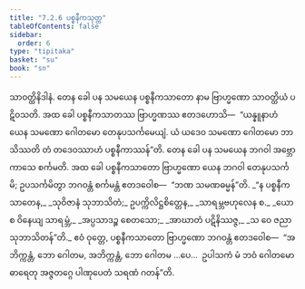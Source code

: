 ```yaml
---
title: "7.2.6 ပစ္စနီကသုတ္တ"
tableOfContents: false
sidebar:
  order: 6
type: "tipitaka"
basket: "su"
book: "sn"
---
```



<DynamicBreadcrumb />

<Division number="202" book="sn" e="ch" v="18" p="308">

<Paragraph number="1267" book="sn">
သာဝတ္ထိနိဒါနံ. တေန ခေါ ပန သမယေန ပစ္စနီကသာတော နာမ ဗြာဟ္မဏော သာဝတ္ထိယံ ပဋိဝသတိ. အထ ခေါ ပစ္စနီကသာတဿ ဗြာဟ္မဏဿ ဧတဒဟောသိ—  “ယန္နူနာဟံ ယေန သမဏော ဂေါတမော တေနုပသင်္ကမေယျံ. ယံ ယဒေဝ သမဏော ဂေါတမော ဘာသိဿတိ တံ တဒေဝဿာဟံ ပစ္စနီကာဿန်”တိ. တေန ခေါ ပန သမယေန ဘဂဝါ အဗ္ဘောကာသေ စင်္ကမတိ. အထ ခေါ ပစ္စနီကသာတော ဗြာဟ္မဏော ယေန ဘဂဝါ တေနုပသင်္ကမိ; ဥပသင်္ကမိတွာ ဘဂဝန္တံ စင်္ကမန္တံ ဧတဒဝေါစ—  “ဘဏ သမဏဓမ္မန်”တိ.
</Paragraph>

<Paragraph number="1268" type="verses" book="sn">
_“န ပစ္စနီကသာတေန,_  
_သုဝိဇာနံ သုဘာသိတံ;_  
ဥပက္ကိလိဋ္ဌစိတ္တေန,_  
_သာရမ္ဘဗဟုလေန စ._  

</Paragraph>

<Paragraph number="1269" type="verses" book="sn">
_ယော စ ဝိနေယျ သာရမ္ဘံ,_  
_အပ္ပသာဒဉ္စ စေတသော;_  
_အာဃာတံ ပဋိနိဿဇ္ဇ,_  
_သ ဝေ ဇညာ သုဘာသိတန်”တိ._  

</Paragraph>

<Paragraph number="1270" book="sn">
ဧဝံ ဝုတ္တေ, ပစ္စနီကသာတော ဗြာဟ္မဏော ဘဂဝန္တံ ဧတဒဝေါစ—  “အဘိက္ကန္တံ, ဘော ဂေါတမ, အဘိက္ကန္တံ, ဘော ဂေါတမ …ပေ…  ဥပါသကံ မံ ဘဝံ ဂေါတမော ဓာရေတု အဇ္ဇတဂ္ဂေ ပါဏုပေတံ သရဏံ ဂတန်”တိ.
</Paragraph>
</Division>
